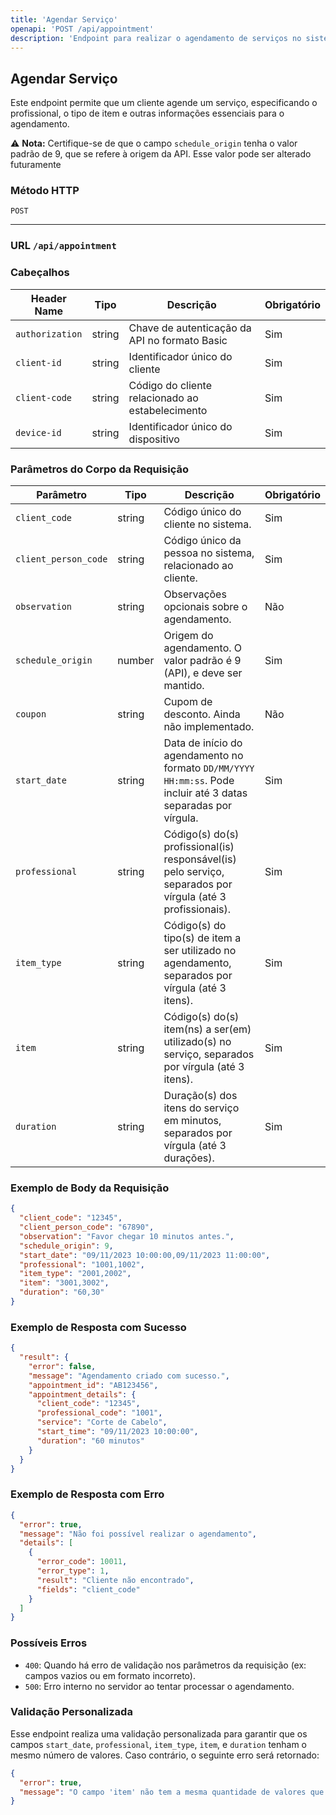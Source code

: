 ```yaml
---
title: 'Agendar Serviço'
openapi: 'POST /api/appointment'
description: 'Endpoint para realizar o agendamento de serviços no sistema.'
---
```


## Agendar Serviço

Este endpoint permite que um cliente agende um serviço, especificando o profissional, o tipo de item e outras informações essenciais para o agendamento.

⚠️ **Nota:** Certifique-se de que o campo `schedule_origin` tenha o valor padrão de 9, que se refere à origem da API. Esse valor pode ser alterado futuramente

### Método HTTP

`POST`

---
### **URL** `/api/appointment`

### Cabeçalhos

| Header Name       | Tipo    | Descrição                                             | Obrigatório |
|-------------------|---------|-------------------------------------------------------|-------------|
| `authorization`   | string  | Chave de autenticação da API no formato Basic          | Sim         |
| `client-id`       | string  | Identificador único do cliente                         | Sim         |
| `client-code`     | string  | Código do cliente relacionado ao estabelecimento       | Sim         |
| `device-id`       | string  | Identificador único do dispositivo                     | Sim         |

### Parâmetros do Corpo da Requisição

| Parâmetro             | Tipo    | Descrição                                                                                                  | Obrigatório |
|-----------------------|---------|------------------------------------------------------------------------------------------------------------|-------------|
| `client_code`         | string  | Código único do cliente no sistema.                                                                        | Sim         |
| `client_person_code`  | string  | Código único da pessoa no sistema, relacionado ao cliente.                                                  | Sim         |
| `observation`         | string  | Observações opcionais sobre o agendamento.                                                                  | Não         |
| `schedule_origin`     | number  | Origem do agendamento. O valor padrão é 9 (API), e deve ser mantido.                                        | Sim         |
| `coupon`              | string  | Cupom de desconto. Ainda não implementado.                                                                  | Não         |
| `start_date`          | string  | Data de início do agendamento no formato `DD/MM/YYYY HH:mm:ss`. Pode incluir até 3 datas separadas por vírgula. | Sim         |
| `professional`        | string  | Código(s) do(s) profissional(is) responsável(is) pelo serviço, separados por vírgula (até 3 profissionais).  | Sim         |
| `item_type`           | string  | Código(s) do tipo(s) de item a ser utilizado no agendamento, separados por vírgula (até 3 itens).            | Sim         |
| `item`                | string  | Código(s) do(s) item(ns) a ser(em) utilizado(s) no serviço, separados por vírgula (até 3 itens).            | Sim         |
| `duration`            | string  | Duração(s) dos itens do serviço em minutos, separados por vírgula (até 3 durações).                        | Sim         |

### Exemplo de Body da Requisição

```json
{
  "client_code": "12345",
  "client_person_code": "67890",
  "observation": "Favor chegar 10 minutos antes.",
  "schedule_origin": 9,
  "start_date": "09/11/2023 10:00:00,09/11/2023 11:00:00",
  "professional": "1001,1002",
  "item_type": "2001,2002",
  "item": "3001,3002",
  "duration": "60,30"
}
```

### Exemplo de Resposta com Sucesso

```json
{
  "result": {
    "error": false,
    "message": "Agendamento criado com sucesso.",
    "appointment_id": "AB123456",
    "appointment_details": {
      "client_code": "12345",
      "professional_code": "1001",
      "service": "Corte de Cabelo",
      "start_time": "09/11/2023 10:00:00",
      "duration": "60 minutos"
    }
  }
}
```

### Exemplo de Resposta com Erro

```json
{
  "error": true,
  "message": "Não foi possível realizar o agendamento",
  "details": [
    {
      "error_code": 10011,
      "error_type": 1,
      "result": "Cliente não encontrado",
      "fields": "client_code"
    }
  ]
}
```

### Possíveis Erros

- `400`: Quando há erro de validação nos parâmetros da requisição (ex: campos vazios ou em formato incorreto).
- `500`: Erro interno no servidor ao tentar processar o agendamento.

### Validação Personalizada

Esse endpoint realiza uma validação personalizada para garantir que os campos `start_date`, `professional`, `item_type`, `item`, e `duration` tenham o mesmo número de valores. Caso contrário, o seguinte erro será retornado:

```json
{
  "error": true,
  "message": "O campo 'item' não tem a mesma quantidade de valores que os outros campos."
}
```

